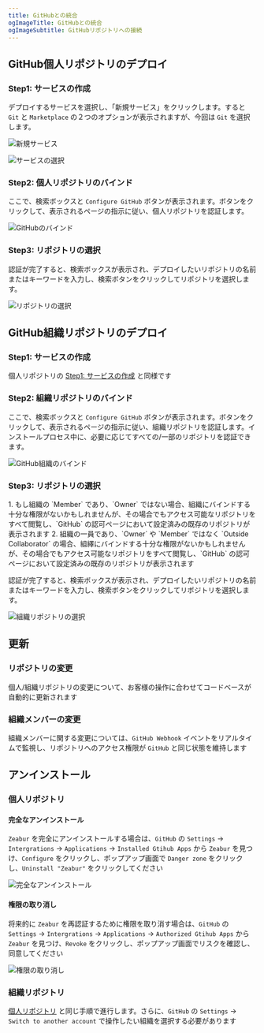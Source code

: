 ```yaml
---
title: GitHubとの統合
ogImageTitle: GitHubとの統合
ogImageSubtitle: GitHubリポジトリへの接続
---
```



## GitHub個人リポジトリのデプロイ

### Step1: サービスの作成

デプロイするサービスを選択し、「新規サービス」をクリックします。すると `Git` と `Marketplace` の２つのオプションが表示されますが、今回は `Git` を選択します。

![新規サービス](/deploy/intergration/add-service.png)

![サービスの選択](/deploy/intergration/select-service.png)

### Step2: 個人リポジトリのバインド

ここで、検索ボックスと `Configure GitHub` ボタンが表示されます。ボタンをクリックして、表示されるページの指示に従い、個人リポジトリを認証します。

![GitHubのバインド](/deploy/intergration/configure-github.png)

### Step3: リポジトリの選択

認証が完了すると、検索ボックスが表示され、デプロイしたいリポジトリの名前またはキーワードを入力し、検索ボタンをクリックしてリポジトリを選択します。

![リポジトリの選択](/deploy/intergration/select-repo.png)

## GitHub組織リポジトリのデプロイ

### Step1: サービスの作成

個人リポジトリの [Step1: サービスの作成](./github#Step1-サービスの作成) と同様です

### Step2: 組織リポジトリのバインド

ここで、検索ボックスと `Configure GitHub` ボタンが表示されます。ボタンをクリックして、表示されるページの指示に従い、組織リポジトリを認証します。インストールプロセス中に、必要に応じてすべての/一部のリポジトリを認証できます。

![GitHub組織のバインド](/deploy/intergration/configure-org.png)

### Step3: リポジトリの選択

<Callout>
1. もし組織の `Member` であり、`Owner` ではない場合、組織にバインドする十分な権限がないかもしれませんが、その場合でもアクセス可能なリポジトリをすべて閲覧し、`GitHub` の認可ページにおいて設定済みの既存のリポジトリが表示されます
2. 組織の一員であり、`Owner` や `Member` ではなく `Outside Collaborator` の場合、組繹にバインドする十分な権限がないかもしれませんが、その場合でもアクセス可能なリポジトリをすべて閲覧し、`GitHub` の認可ページにおいて設定済みの既存のリポジトリが表示されます
</Callout>

認証が完了すると、検索ボックスが表示され、デプロイしたいリポジトリの名前またはキーワードを入力し、検索ボタンをクリックしてリポジトリを選択します。

![組織リポジトリの選択](/deploy/intergration/select-org-repo.png)

## 更新

### リポジトリの変更

個人/組織リポジトリの変更について、お客様の操作に合わせてコードベースが自動的に更新されます

### 組織メンバーの変更

組織メンバーに関する変更については、`GitHub Webhook` イベントをリアルタイムで監視し、リポジトリへのアクセス権限が `GitHub` と同じ状態を維持します

## アンインストール

### 個人リポジトリ

#### 完全なアンインストール

`Zeabur` を完全にアンインストールする場合は、`GitHub` の `Settings` -> `Intergrations` -> `Applications` -> `Installed Gtihub Apps` から `Zeabur` を見つけ、`Configure` をクリックし、ポップアップ画面で `Danger zone` をクリックし、`Uninstall "Zeabur"` をクリックしてください

![完全なアンインストール](/deploy/intergration/uninstall-zeabur.png)

#### 権限の取り消し

将来的に `Zeabur` を再認証するために権限を取り消す場合は、`GitHub` の `Settings` -> `Intergrations` -> `Applications` -> `Authorized Gtihub Apps` から `Zeabur` を見つけ、`Revoke` をクリックし、ポップアップ画面でリスクを確認し、同意してください

![権限の取り消し](/deploy/intergration/revoke-zeabur.png)

### 組織リポジトリ

[個人リポジトリ](./github#個人リポジトリ) と同じ手順で進行します。さらに、`GitHub` の `Settings` -> `Switch to another account` で操作したい組織を選択する必要があります

